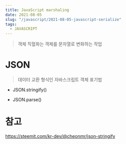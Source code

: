 ```yaml
---
title: JavaScript marshaling
date: 2021-08-05
slug: "/javascript/2021-08-05-javascript-serialize"
tags:
  - JAVASCRIPT
---
```


> 객체 직혈화는 객체를 문자열로 변화하는 작업

#  JSON
> 데이터 교환 형식인 자바스크립트 객체 표기법


* JSON.stringify()

* JSON.parse()



# 참고
https://steemit.com/kr-dev/@cheonmr/json-stringify
